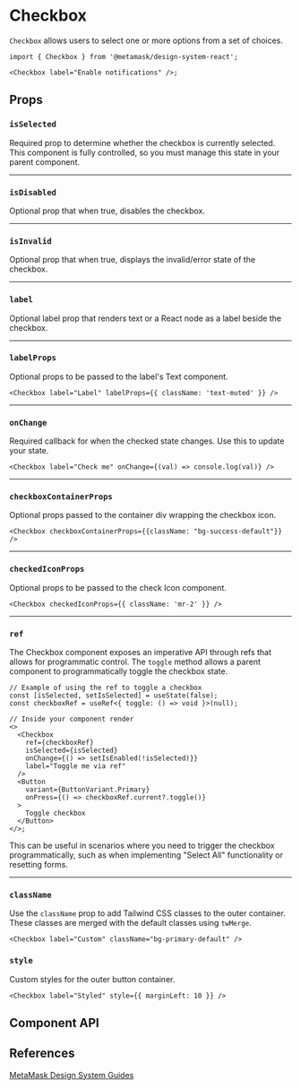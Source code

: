 

# Checkbox

`Checkbox` allows users to select one or more options from a set of choices.

```tsx
import { Checkbox } from '@metamask/design-system-react';

<Checkbox label="Enable notifications" />;
```

<Canvas of={CheckboxStories.Default} />

## Props

### `isSelected`

Required prop to determine whether the checkbox is currently selected. This component is fully controlled, so you must manage this state in your parent component.

<Canvas of={CheckboxStories.IsSelected} />

---

### `isDisabled`

Optional prop that when true, disables the checkbox.

<Canvas of={CheckboxStories.IsDisabled} />

---

### `isInvalid`

Optional prop that when true, displays the invalid/error state of the checkbox.

<Canvas of={CheckboxStories.IsInvalid} />

---

### `label`

Optional label prop that renders text or a React node as a label beside the checkbox.

<Canvas of={CheckboxStories.Label} />

---

### `labelProps`

Optional props to be passed to the label's Text component.

```tsx
<Checkbox label="Label" labelProps={{ className: 'text-muted' }} />
```

---

### `onChange`

Required callback for when the checked state changes. Use this to update your state.

```tsx
<Checkbox label="Check me" onChange={(val) => console.log(val)} />
```

---

### `checkboxContainerProps`

Optional props passed to the container div wrapping the checkbox icon.

```tsx
<Checkbox checkboxContainerProps={{className: "bg-success-default"}} />
```

---

### `checkedIconProps`

Optional props to be passed to the check Icon component.

```tsx
<Checkbox checkedIconProps={{ className: 'mr-2' }} />
```

---

### `ref`

The Checkbox component exposes an imperative API through refs that allows for programmatic control. The `toggle` method allows a parent component to programmatically toggle the checkbox state.

```tsx
// Example of using the ref to toggle a checkbox
const [isSelected, setIsSelected] = useState(false);
const checkboxRef = useRef<{ toggle: () => void }>(null);

// Inside your component render
<>
  <Checkbox
    ref={checkboxRef}
    isSelected={isSelected}
    onChange={() => setIsEnabled(!isSelected)}}
    label="Toggle me via ref"
  />
  <Button
    variant={ButtonVariant.Primary}
    onPress={() => checkboxRef.current?.toggle()}
  >
    Toggle checkbox
  </Button>
</>;
```

This can be useful in scenarios where you need to trigger the checkbox programmatically, such as when implementing "Select All" functionality or resetting forms.

---

### `className`

Use the `className` prop to add Tailwind CSS classes to the outer container. These classes are merged with the default classes using `twMerge`.

```tsx
<Checkbox label="Custom" className="bg-primary-default" />
```

### `style`

Custom styles for the outer button container.

```tsx
<Checkbox label="Styled" style={{ marginLeft: 10 }} />
```

## Component API

<Controls of={CheckboxStories.Default} />

## References

[MetaMask Design System Guides](https://www.notion.so/MetaMask-Design-System-Guides-Design-f86ecc914d6b4eb6873a122b83c12940)
